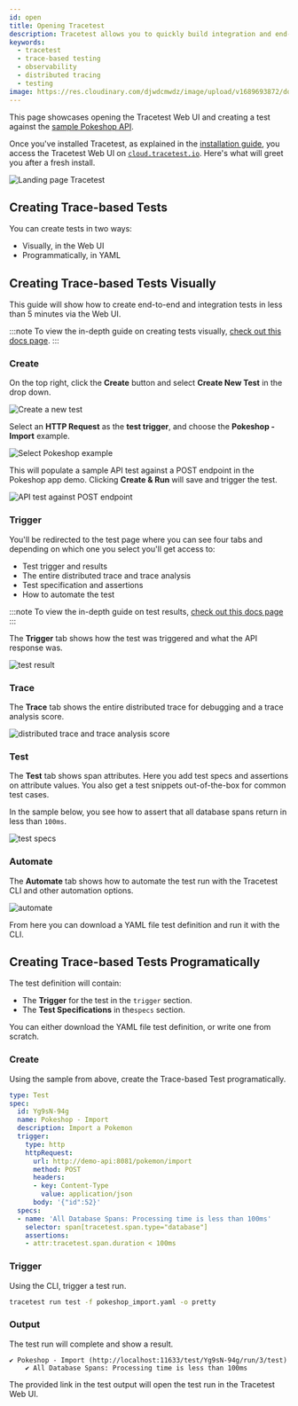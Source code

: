 ```yaml
---
id: open
title: Opening Tracetest
description: Tracetest allows you to quickly build integration and end-to-end tests, powered by your OpenTelemetry traces. Learn how to get started with creating tests once you open Tracetest.
keywords:
  - tracetest
  - trace-based testing
  - observability
  - distributed tracing
  - testing
image: https://res.cloudinary.com/djwdcmwdz/image/upload/v1689693872/docs/Blog_Thumbnail_28_ugy2yy.png
---
```


This page showcases opening the Tracetest Web UI and creating a test against the [sample Pokeshop API](../live-examples/pokeshop/overview.md).

Once you've installed Tracetest, as explained in the [installation guide](./installation.mdx), you access the Tracetest Web UI on [`cloud.tracetest.io`](https://cloud.tracetest.io). Here's what will greet you after a fresh install.

![Landing page Tracetest](https://res.cloudinary.com/djwdcmwdz/image/upload/v1688474565/docs/screely-1688474539641_kbhvvc.png)

## Creating Trace-based Tests

You can create tests in two ways:

- Visually, in the Web UI
- Programmatically, in YAML

## Creating Trace-based Tests Visually

This guide will show how to create end-to-end and integration tests in less than 5 minutes via the Web UI.

:::note
To view the in-depth guide on creating tests visually, [check out this docs page](../web-ui/creating-tests.md).
:::

### Create

On the top right, click the **Create** button and select **Create New Test** in the drop down.

![Create a new test](https://res.cloudinary.com/djwdcmwdz/image/upload/v1688475179/docs/screely-1688475174365_ckq3cn.png)

Select an **HTTP Request** as the **test trigger**, and choose the **Pokeshop - Import** example.

![Select Pokeshop example](https://res.cloudinary.com/djwdcmwdz/image/upload/v1688475514/docs/screely-1688475510090_r6hqmx.png)

This will populate a sample API test against a POST endpoint in the Pokeshop app demo. Clicking **Create & Run** will save and trigger the test.

![API test against POST endpoint](https://res.cloudinary.com/djwdcmwdz/image/upload/v1688475680/docs/screely-1688475676524_vvtxsu.png)

### Trigger

You'll be redirected to the test page where you can see four tabs and depending on which one you select you'll get access to:

- Test trigger and results
- The entire distributed trace and trace analysis
- Test specification and assertions
- How to automate the test

:::note
To view the in-depth guide on test results, [check out this docs page](http://localhost:3000/web-ui/test-results)
:::

The **Trigger** tab shows how the test was triggered and what the API response was.

![test result](https://res.cloudinary.com/djwdcmwdz/image/upload/v1688476389/docs/screely-1688476384678_edcsgx.png)

### Trace

The **Trace** tab shows the entire distributed trace for debugging and a trace analysis score.

![distributed trace and trace analysis score](https://res.cloudinary.com/djwdcmwdz/image/upload/v1688476460/docs/screely-1688476455986_q24aa2.png)

### Test

The **Test** tab shows span attributes. Here you add test specs and assertions on attribute values. You also get a test snippets out-of-the-box for common test cases.

In the sample below, you see how to assert that all database spans return in less than `100ms`.

![test specs](https://res.cloudinary.com/djwdcmwdz/image/upload/v1688476657/docs/screely-1688476653521_omxe4r.png)

### Automate

The **Automate** tab shows how to automate the test run with the Tracetest CLI and other automation options.

![automate](https://res.cloudinary.com/djwdcmwdz/image/upload/v1688564019/docs/screely-1688564011617_n5pizv.png)

From here you can download a YAML file test definition and run it with the CLI.

## Creating Trace-based Tests Programatically

The test definition will contain:

- The **Trigger** for the test in the `trigger` section.
- The **Test Specifications** in the`specs` section.

You can either download the YAML file test definition, or write one from scratch.

### Create

Using the sample from above, create the Trace-based Test programatically.

```yaml title="pokeshop_import.yaml"
type: Test
spec:
  id: Yg9sN-94g
  name: Pokeshop - Import
  description: Import a Pokemon
  trigger:
    type: http
    httpRequest:
      url: http://demo-api:8081/pokemon/import
      method: POST
      headers:
      - key: Content-Type
        value: application/json
      body: '{"id":52}'
  specs:
  - name: 'All Database Spans: Processing time is less than 100ms'
    selector: span[tracetest.span.type="database"]
    assertions:
    - attr:tracetest.span.duration < 100ms
```

### Trigger

Using the CLI, trigger a test run.

```bash title="Terminal"
tracetest run test -f pokeshop_import.yaml -o pretty
```

### Output

The test run will complete and show a result.

```text title="Output"
✔ Pokeshop - Import (http://localhost:11633/test/Yg9sN-94g/run/3/test)
	✔ All Database Spans: Processing time is less than 100ms
```

The provided link in the test output will open the test run in the Tracetest Web UI.
